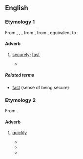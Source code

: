 ==English==

===Etymology 1===
From {{inh|en|enm|fastly}}, {{m|enm|fastliche}}, {{m|enm|festliche}}, from {{inh|en|ang|fæstlīċe||firmly, constantly}}, from {{m|ang|fæstlīc||fast, firm}}, equivalent to {{suf|en|fast|ly|id2=adverbial}}.

====Adverb====
{{en-adv}}

# [[securely]]; [[fast]]
#: {{ux|en|We tied the rope '''fastly''' this time; we didn't want it to get away again.}}
#* {{quote-book|en|title=Roderick Dhu, Clan Alpine's Chief, or, the Scottish outlaw|year=1843|passage=Before them was a door which apparently led into the grand apartments; this was '''fastly''' secured, but it yielded to their united strength, and they entered a lofty hall, whose concave top was supported by pillars.|author=Thomas Archer}}

=====Related terms=====
* [[fast]] (sense of being secure)

===Etymology 2===
From {{suf|en|fast|ly|id2=adverbial}}.

====Adverb====
{{en-adv}}

# {{lb|en|nonstandard}} [[quickly]]
#* {{quote-book|en|title=The Missionary Herald of the Baptist Missionary Society|page=162|year=1885|passage=Determined in his death, and chasing him, he ran '''fastly''' to the 'Mission House,' and under Mrs. Richardson's bed he was sheltered and saved.}}
#* {{quote-book|en|title=Agricultural labour: present position and problems, legislations, and governmental steps, measures for upliftment|author=Shailendra Jha|year=1990|passage=This trend continued upto the close of the Second World War, although the price index moved '''fastly'''.}}
#* {{quote-book|en|title=Contemporary India with Controversial Neighbours|page=264|author=Raj Kumar Singh|year=2011|passage=The turn of events moved '''fastly''' in Nepal at the close of the century and thereafter as well.}}
